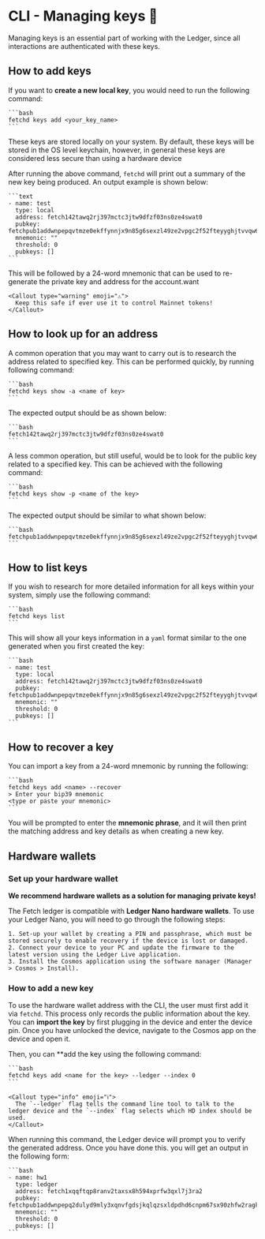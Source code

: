 
# CLI - Managing keys 🔑

Managing keys is an essential part of working with the Ledger, since all interactions are authenticated with these keys.

## How to add keys

If you want to **create a new local key**, you would need to run the following command:

    ```bash
    fetchd keys add <your_key_name>
    ```

<Callout type="info" emoji="ℹ️">
  These keys are stored locally on your system. By default, these keys will be stored in the OS level keychain, however, in general these keys are considered less secure than using a hardware device
</Callout>

After running the above command, `fetchd` will print out a summary of the new key being produced. An output example is shown below:

    ```text
    - name: test
      type: local
      address: fetch142tawq2rj397mctc3jtw9dfzf03ns0ze4swat0
      pubkey: fetchpub1addwnpepqvtmze0ekffynnjx9n85g6sexzl49ze2vpgc2f52fteyyghjtvvqw682nkx
      mnemonic: ""
      threshold: 0
      pubkeys: []
    ```

This will be followed by a 24-word mnemonic that can be used to re-generate the private key and address for the account.want

    <Callout type="warning" emoji="⚠️">
      Keep this safe if ever use it to control Mainnet tokens!
    </Callout>

## How to look up for an address

A common operation that you may want to carry out is to research the address related to specified key. This can be performed quickly, by running following command:

    ```bash
    fetchd keys show -a <name of key>
    ```

The expected output should be as shown below:

    ```bash
    fetch142tawq2rj397mctc3jtw9dfzf03ns0ze4swat0
    ```

A less common operation, but still useful, would be to look for the public key related to a specified key.
This can be achieved with the following command:

    ```bash
    fetchd keys show -p <name of the key>
    ```

The expected output should be similar to what shown below:

    ```bash
    fetchpub1addwnpepqvtmze0ekffynnjx9n85g6sexzl49ze2vpgc2f52fteyyghjtvvqw682nkx
    ```

## How to list keys

If you wish to research for more detailed information for all keys within your system, simply use the following command:

    ```bash
    fetchd keys list
    ```

This will show all your keys information in a `yaml` format similar to the one generated when you first created the key:

    ```bash
    - name: test
      type: local
      address: fetch142tawq2rj397mctc3jtw9dfzf03ns0ze4swat0
      pubkey: fetchpub1addwnpepqvtmze0ekffynnjx9n85g6sexzl49ze2vpgc2f52fteyyghjtvvqw682nkx
      mnemonic: ""
      threshold: 0
      pubkeys: []
    ```

## How to recover a key

You can import a key from a 24-word mnemonic by running the following:

    ```bash
    fetchd keys add <name> --recover
    > Enter your bip39 mnemonic
    <type or paste your mnemonic>
    ```

You will be prompted to enter the **mnemonic phrase**, and it will then print the matching address and key details as when creating a new key.

## Hardware wallets

### Set up your hardware wallet

**We recommend hardware wallets as a solution for managing private keys!**

The Fetch ledger is compatible with **Ledger Nano hardware wallets**. To use your Ledger Nano, you will need to go through the following steps:

    1. Set-up your wallet by creating a PIN and passphrase, which must be stored securely to enable recovery if the device is lost or damaged.
    2. Connect your device to your PC and update the firmware to the latest version using the Ledger Live application.
    3. Install the Cosmos application using the software manager (Manager > Cosmos > Install).

### How to add a new key

To use the hardware wallet address with the CLI, the user must first add it via `fetchd`. This process only records the public information about the key. You can **import the key** by first plugging in the device and enter the device pin. Once you have unlocked the device, navigate to the Cosmos app on the device and open it.

Then, you can **add the key using the following command:

    ```bash
    fetchd keys add <name for the key> --ledger --index 0
    ```

    <Callout type="info" emoji="ℹ️">
      The `--ledger` flag tells the command line tool to talk to the ledger device and the `--index` flag selects which HD index should be used.
    </Callout>

When running this command, the Ledger device will prompt you to verify the generated address. Once you have done this. you will get an output in the following form:

    ```bash
    - name: hw1
      type: ledger
      address: fetch1xqqftqp8ranv2taxsx8h594xprfw3qxl7j3ra2
      pubkey: fetchpub1addwnpepq2dulyd9mly3xqnvfgdsjkqlqzsxldpdhd6cnpm67sx90zhfw2ragk9my5h
      mnemonic: ""
      threshold: 0
      pubkeys: []
    ```
